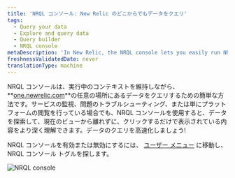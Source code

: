 ```yaml
---
title: 'NRQL コンソール: New Relic のどこからでもデータをクエリ'
tags:
  - Query your data
  - Explore and query data
  - Query builder
  - NRQL console
metaDescription: 'In New Relic, the NRQL console lets you easily run NRQL queries from anywhere on the platform.'
freshnessValidatedDate: never
translationType: machine
---
```



NRQL コンソールは、実行中のコンテキストを維持しながら、 **[one.newrelic.com](https://one.newrelic.com/all-capabilities)**の任意の場所にあるデータをクエリするための簡単な方法です。サービスの監視、問題のトラブルシューティング、または単にプラットフォームの閲覧を行っている場合でも、NRQL コンソールを使用すると、データを探索して、現在のビューから離れずに、クリックするだけで表示されている内容をより深く理解できます。データのクエリを高速化しましょう!

NRQL コンソールを有効または無効にするには、 [ユーザー メニュー](/docs/accounts/accounts-billing/general-account-settings/intro-account-settings) に移動し、NRQL コンソール トグルを探します。

<img
  title="NRQL console"
  alt="NRQL console"
  src={queriesNrqlNrqlConsole}
/>